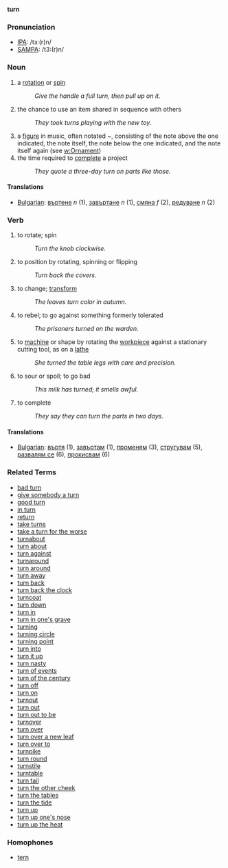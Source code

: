 '''turn'''
=== Pronunciation ===
*[[w:IPA|IPA]]: /tɜː(r)n/
*[[w:SAMPA|SAMPA]]: /t3:(r)n/
=== Noun ===
# a [[rotate|rotation]] or [[spin]]
#:''Give the handle a full turn, then pull up on it.''
# the chance to use an item shared in sequence with others
#: ''They took turns playing with the new toy.''
# a [[figure]] in music, often notated ''~'', consisting of the note above the one indicated, the note itself, the note below the one indicated, and the note itself again (see [[w:Ornament]])
# the time required to [[complete]] a project
#: ''They quote a three-day turn on parts like those.''

==== Translations ====

*[[Bulgarian]]: [[въртене]] ''n'' (1), [[завъртане]] ''n'' (1), [[смяна]] ''f'' (2), [[редуване]] ''n'' (2)

=== Verb ===
# to rotate; spin
#: ''Turn the knob clockwise.''
# to position by rotating, spinning or flipping
#: ''Turn back the covers.''
# to change; [[transform]]
#: ''The leaves turn color in autumn.''
# to rebel; to go against something formerly tolerated
#: ''The prisoners turned on the warden.''
# to [[machine]] or shape by rotating the [[workpiece]] against a stationary cutting tool, as on a [[lathe]]
#: ''She turned the table legs with care and precision.''
# to sour or spoil; to go bad
#: ''This milk has turned; it smells awful.''
# to complete
#: ''They say they can turn the parts in two days.''

==== Translations ====

*[[Bulgarian]]: [[въртя]] (1), [[завъртам]] (1), [[променям]] (3), [[стругувам]] (5), [[развалям се]] (6), [[прокисвам]] (6)

=== Related Terms ===
*[[bad turn]]
*[[give somebody a turn]]
*[[good turn]]
*[[in turn]]
*[[return]]
*[[take turns]]
*[[take a turn for the worse]]
*[[turnabout]]
*[[turn about]]
*[[turn against]]
*[[turnaround]]
*[[turn around]]
*[[turn away]]
*[[turn back]]
*[[turn back the clock]]
*[[turncoat]]
*[[turn down]]
*[[turn in]]
*[[turn in one's grave]]
*[[turning]]
*[[turning circle]]
*[[turning point]]
*[[turn into]]
*[[turn it up]]
*[[turn nasty]]
*[[turn of events]]
*[[turn of the century]]
*[[turn off]]
*[[turn on]]
*[[turnout]]
*[[turn out]]
*[[turn out to be]]
*[[turnover]]
*[[turn over]]
*[[turn over a new leaf]]
*[[turn over to]]
*[[turnpike]]
*[[turn round]]
*[[turnstile]]
*[[turntable]]
*[[turn tail]]
*[[turn the other cheek]]
*[[turn the tables]]
*[[turn the tide]]
*[[turn up]]
*[[turn up one's nose]]
*[[turn up the heat]]

=== Homophones ===
*[[tern]]